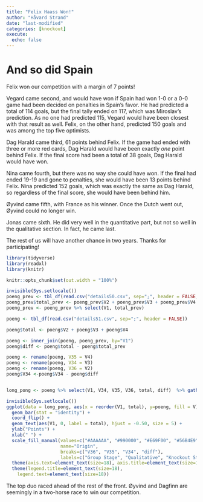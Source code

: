 ```yaml
---
title: "Felix Haass Won!"
author: "Håvard Strand"
date: "last-modified"
categories: [knockout]
execute:
  echo: false
---
```


# And so did Spain

Felix won our competition with a margin of 7 points! 

Vegard came second, and would have won if Spain had won 1-0 or a 0-0 game had been decided on penalties in Spain's favor. He had predicted a total of 114 goals, but the final tally ended on 117, which was Miroslav's prediction. As no one had predicted 115, Vegard would have been closest with that result as well. Felix, on the other hand, predicted 150 goals and was among the top five optimists. 

Dag Harald came third, 61 points behind Felix. If the game had ended with three or more red cards, Dag Harald would have been exactly *one* point behind Felix. If the final score had been a total of 38 goals, Dag Harald would have won.

Nina came fourth, but there was no way she could have won. If the final had ended 19-19 and gone to penalties, she would have been 13 points behind Felix. Nina predicted 152 goals, which was exactly the same as Dag Harald, so regardless of the final score, she would have been behind him.

Øyvind came fifth, with France as his winner. Once the Dutch went out, Øyvind could no longer win. 

Jonas came sixth. He did very well in the quantitative part, but not so well in the qualitative section. In fact, he came last. 

The rest of us will have another chance in two years. Thanks for participating!







```r

library(tidyverse)
library(readxl)
library(knitr)

knitr::opts_chunk$set(out.width = "100%")

```


```r

invisible(Sys.setlocale())
poeng_prev <- tbl_df(read.csv("details50.csv", sep=";", header = FALSE, encoding = "utf-8"))
poeng_prev$total_prev <- poeng_prev$V2 + poeng_prev$V3 + poeng_prev$V4
poeng_prev <- poeng_prev %>% select(V1, total_prev)

poeng <- tbl_df(read.csv("details51.csv", sep=";", header = FALSE))

poeng$total <- poeng$V2 + poeng$V3 + poeng$V4

poeng <- inner_join(poeng, poeng_prev, by="V1")
poeng$diff <- poeng$total - poeng$total_prev

poeng <- rename(poeng, V35 = V4)
poeng <- rename(poeng, V34 = V3)
poeng <- rename(poeng, V36 = V2)
poeng$V34 <-poeng$V34 - poeng$diff


long_pong <- poeng %>% select(V1, V34, V35, V36, total, diff)  %>% gather(key = V, -V1, -total, value = poeng) %>% arrange(V)

invisible(Sys.setlocale())
ggplot(data = long_pong, aes(x = reorder(V1, total), y=poeng, fill = V)) + 
  geom_bar(stat = "identity") +
  coord_flip() +
  geom_text(aes(V1, 0, label = total), hjust = -0.50, size = 5) +
  ylab("Points") +
  xlab(" ") +
  scale_fill_manual(values=c("#AAAAAA", "#990000", "#E69F00", "#56B4E9"), 
                    name="Origin",
                    breaks=c("V36", "V35", "V34", "diff"),
                    labels=c("Group Stage", "Qualitative", "Knockout Stage", "Since Last")) +
  theme(axis.text=element_text(size=18), axis.title=element_text(size=18,face="bold")) +
  theme(legend.title=element_text(size=18), 
    legend.text=element_text(size=18))

```

The top duo raced ahead of the rest of the front. Øyvind and Dagfinn are seemingly in a two-horse race to win our competition.
